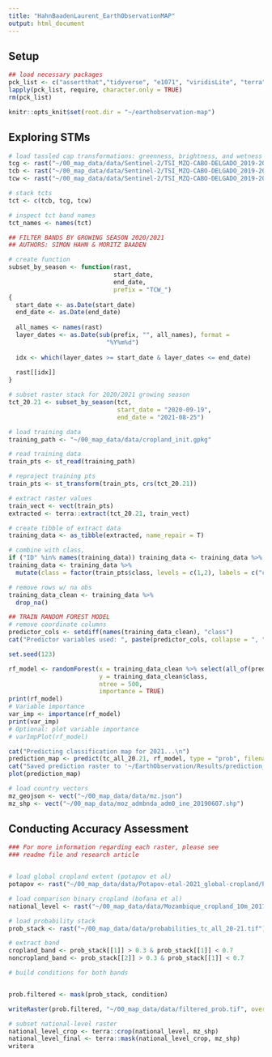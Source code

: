 ```yaml
---
title: "HahnBaadenLaurent_EarthObservationMAP"
output: html_document
---
```


## Setup
```r
## load necessary packages
pck_list <- c("assertthat","tidyverse", "e1071", "viridisLite", "terra", "randomForest", "sf", "tidyterra")
lapply(pck_list, require, character.only = TRUE)
rm(pck_list)

knitr::opts_knit$set(root.dir = "~/earthobservation-map")

```

## Exploring STMs
```r
# load tassled cap transformations: greenness, brightness, and wetness
tcg <- rast("~/00_map_data/data/Sentinel-2/TSI_MZQ-CABO-DELGADO_2019-2023_SEN2_TCG.tif")
tcb <- rast("~/00_map_data/data/Sentinel-2/TSI_MZQ-CABO-DELGADO_2019-2023_SEN2_TCB.tif")
tcw <- rast("~/00_map_data/data/Sentinel-2/TSI_MZQ-CABO-DELGADO_2019-2023_SEN2_TCW.tif")

# stack tcts
tct <- c(tcb, tcg, tcw)

# inspect tct band names
tct_names <- names(tct)

## FILTER BANDS BY GROWING SEASON 2020/2021
## AUTHORS: SIMON HAHN & MORITZ BAADEN

# create function
subset_by_season <- function(rast,
                             start_date,
                             end_date,
                             prefix = "TCW_")
{
  start_date <- as.Date(start_date)
  end_date <- as.Date(end_date)
  
  all_names <- names(rast)
  layer_dates <- as.Date(sub(prefix, "", all_names), format = 
                           "%Y%m%d")
  
  idx <- which(layer_dates >= start_date & layer_dates <= end_date)
  
  rast[[idx]]
}

# subset raster stack for 2020/2021 growing season
tct_20.21 <- subset_by_season(tct, 
                              start_date = "2020-09-19",
                              end_date = "2021-08-25")

```

```r
# load training data
training_path <- "~/00_map_data/data/cropland_init.gpkg"

# read training data
train_pts <- st_read(training_path)

# reproject training pts
train_pts <- st_transform(train_pts, crs(tct_20.21))

# extract raster values
train_vect <- vect(train_pts)
extracted <- terra::extract(tct_20.21, train_vect)

# create tibble of extract data
training_data <- as_tibble(extracted, name_repair = T)

# combine with class, 
if ("ID" %in% names(training_data)) training_data <- training_data %>% select(-ID)
training_data <- training_data %>% 
  mutate(class = factor(train_pts$class, levels = c(1,2), labels = c("cropland","noncropland")))

# remove rows w/ na obs
training_data_clean <- training_data %>%
  drop_na()
```

```r
## TRAIN RANDOM FOREST MODEL
# remove coordinate columns
predictor_cols <- setdiff(names(training_data_clean), "class")
cat("Predictor variables used: ", paste(predictor_cols, collapse = ", "), "\n")

set.seed(123)

rf_model <- randomForest(x = training_data_clean %>% select(all_of(predictor_cols)),
                         y = training_data_clean$class,
                         ntree = 500,
                         importance = TRUE)
print(rf_model)
# Variable importance
var_imp <- importance(rf_model)
print(var_imp)
# Optional: plot variable importance
# varImpPlot(rf_model)
```

```r
cat("Predicting classification map for 2021...\n")
prediction_map <- predict(tc_all_20.21, rf_model, type = "prob", filename = "~/EarthObservation/Project/Results/prediction_tc_all_20-21.tif", overwrite = TRUE)
cat("Saved prediction raster to '~/EarthObservation/Results/prediction_all_2021.tif'\n")
plot(prediction_map)
```

```r
# load country vectors
mz_geojson <- vect("~/00_map_data/data/mz.json")
mz_shp <- vect("~/00_map_data/moz_admbnda_adm0_ine_20190607.shp")

```
## Conducting Accuracy Assessment
```r
### For more information regarding each raster, please see 
### readme file and research article


# load global cropland extent (potapov et al)
potapov <- rast("~/00_map_data/data/Potapov-etal-2021_global-cropland/Potapov-etal-2021_global-cropland_2019.tif")

# load comparison binary cropland (bofana et al)
national_level <- rast("~/00_map_data/data/Mozambique_cropland_10m_2017_2019.tif")

```

```r
# load probability stack
prob_stack <- rast("~/00_map_data/data/probabilities_tc_all_20-21.tif")

# extract band
cropland_band <- prob_stack[[1]] > 0.3 & prob_stack[[1]] < 0.7
noncropland_band <- prob_stack[[2]] > 0.3 & prob_stack[[1]] < 0.7

# build conditions for both bands


prob.filtered <- mask(prob_stack, condition)

writeRaster(prob.filtered, "~/00_map_data/data/filtered_prob.tif", overwrite = T)
```

```r
# subset national-level raster
national_level_crop <- terra::crop(national_level, mz_shp)
national_level_final <- terra::mask(national_level_crop, mz_shp)
writera
```
